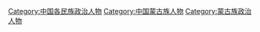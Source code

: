 [[Category:中国各民族政治人物|Category:中国各民族政治人物]]
[[Category:中国蒙古族人物|Category:中国蒙古族人物]]
[[Category:蒙古族政治人物|Category:蒙古族政治人物]]